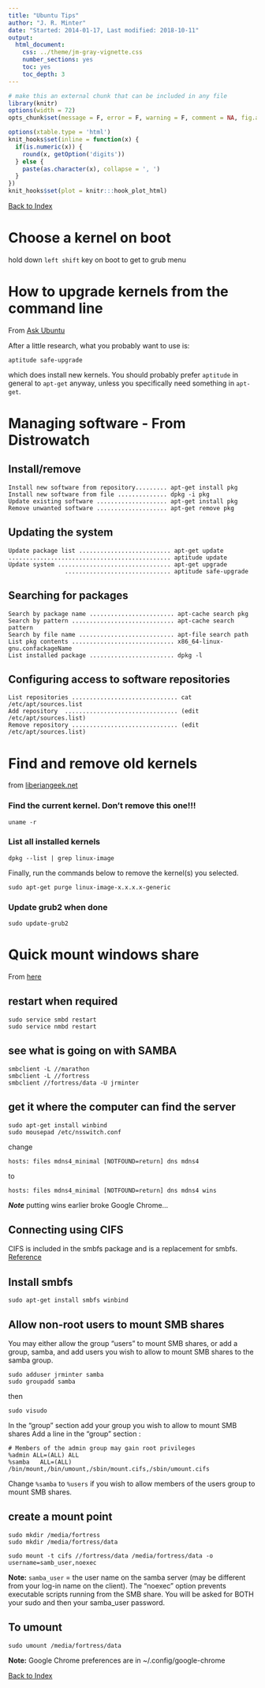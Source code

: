 ```yaml
---
title: "Ubuntu Tips"
author: "J. R. Minter"
date: "Started: 2014-01-17, Last modified: 2018-10-11"
output:
  html_document:
    css: ../theme/jm-gray-vignette.css
    number_sections: yes
    toc: yes
    toc_depth: 3
---
```


```r
# make this an external chunk that can be included in any file
library(knitr)
options(width = 72)
opts_chunk$set(message = F, error = F, warning = F, comment = NA, fig.align = 'center', dpi = 100, tidy = F, cache.path = '.cache/', fig.path = 'figure/')

options(xtable.type = 'html')
knit_hooks$set(inline = function(x) {
  if(is.numeric(x)) {
    round(x, getOption('digits'))
  } else {
    paste(as.character(x), collapse = ', ')
  }
})
knit_hooks$set(plot = knitr:::hook_plot_html)
```


[Back to Index](../README.html)

# Choose a kernel on boot
hold down ``left shift`` key on boot to get to grub menu


# How to upgrade kernels from the command line

From [Ask Ubuntu](http://askubuntu.com/questions/221/how-to-force-installation-of-kernel-updates-when-using-apt-get-upgrade)


After a little research, what you probably want to use is:

```
aptitude safe-upgrade
```
which does install new kernels. You should probably prefer
``aptitude`` in general to ``apt-get`` anyway, unless
you specifically need something in ``apt-get``.

# Managing software - From Distrowatch

## Install/remove

```
Install new software from repository......... apt-get install pkg
Install new software from file .............. dpkg -i pkg  
Update existing software .................... apt-get install pkg
Remove unwanted software .................... apt-get remove pkg
```

## Updating the system

```
Update package list .......................... apt-get update
.............................................. aptitude update	
Update system ................................ apt-get upgrade
                .............................. aptitude safe-upgrade
```

## Searching for packages

```
Search by package name ........................ apt-cache search pkg
Search by pattern ............................. apt-cache search pattern
Search by file name ........................... apt-file search path
List pkg contents ............................. x86_64-linux-gnu.confackageName
List installed package ........................ dpkg -l
```

## Configuring access to software repositories

```
List repositories .............................. cat /etc/apt/sources.list
Add repository  ................................ (edit /etc/apt/sources.list)
Remove repository .............................. (edit /etc/apt/sources.list)
```

# Find and remove old kernels
from [liberiangeek.net](http://www.liberiangeek.net/2011/11/remove-old-kernels-in-ubuntu-11-10-oneiric-ocelot/)

### Find the current kernel. Don’t remove this one!!!
```
uname -r
```

### List all installed kernels
```
dpkg --list | grep linux-image
```

Finally, run the commands below to remove the kernel(s) you selected.
```
sudo apt-get purge linux-image-x.x.x.x-generic
```

### Update grub2 when done
```
sudo update-grub2
```

# Quick mount windows share
From [here](https://help.ubuntu.com/community/Samba/SambaClientGuide)

## restart when required
```
sudo service smbd restart
sudo service nmbd restart
```

## see what is going on with SAMBA
```
smbclient -L //marathon
smbclient -L //fortress
smbclient //fortress/data -U jrminter
```

## get it where the computer can find the server
```
sudo apt-get install winbind
sudo mousepad /etc/nsswitch.conf
```
change
```
hosts: files mdns4_minimal [NOTFOUND=return] dns mdns4
```
to
```
hosts: files mdns4_minimal [NOTFOUND=return] dns mdns4 wins
```
***Note*** putting wins earlier broke Google Chrome...

## Connecting using CIFS
CIFS is included in the smbfs package and is a replacement for smbfs.
[Reference](http://linux-cifs.samba.org/)

## Install smbfs
```
sudo apt-get install smbfs winbind
```

## Allow non-root users to mount SMB shares

You may either allow the group "users" to mount SMB shares, or add a group, samba, and add users you wish to allow to mount SMB shares to the samba group.

```
sudo adduser jrminter samba
sudo groupadd samba
```
then
```
sudo visudo
```
In the "group" section add your group you wish to allow to mount SMB shares
Add a line  in the "group" section :
```
# Members of the admin group may gain root privileges
%admin ALL=(ALL) ALL
%samba   ALL=(ALL) /bin/mount,/bin/umount,/sbin/mount.cifs,/sbin/umount.cifs
```

Change ``%samba`` to ``%users`` if you wish to allow members of the users group to mount SMB shares.

## create a mount point
```
sudo mkdir /media/fortress
sudo mkdir /media/fortress/data
```

```
sudo mount -t cifs //fortress/data /media/fortress/data -o username=samb_user,noexec
```

**Note:** ``samba_user`` = the user name on the samba server (may be different from your log-in name on the client). The "noexec" option prevents executable scripts running from the SMB share. You will be asked for BOTH your sudo and then your samba_user password.

## To umount
```
sudo umount /media/fortress/data
```

**Note:** Google Chrome preferences are in ~/.config/google-chrome

[Back to Index](../README.html)
